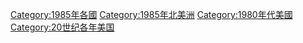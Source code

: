 [[Category:1985年各國|Category:1985年各國]]
[[Category:1985年北美洲|Category:1985年北美洲]]
[[Category:1980年代美國|Category:1980年代美國]]
[[Category:20世纪各年美国|Category:20世纪各年美国]]